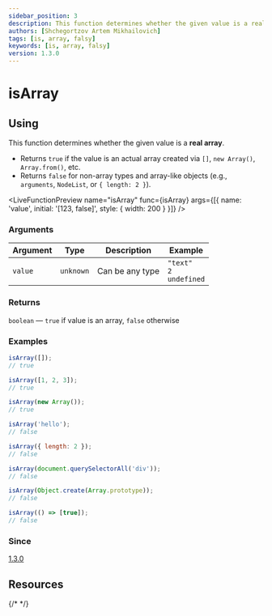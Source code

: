 ```yaml
---
sidebar_position: 3
description: This function determines whether the given value is a real array.
authors: [Shchegortzov Artem Mikhailovich]
tags: [is, array, falsy]
keywords: [is, array, falsy]
version: 1.3.0
---
```



# isArray

## Using

This function determines whether the given value is a **real array**.

- Returns `true` if the value is an actual array created via `[]`, `new Array()`, `Array.from()`, etc.
- Returns `false` for non-array types and array-like objects (e.g., `arguments`, `NodeList`, or `{ length: 2 }`).

<LiveFunctionPreview
  name="isArray"
  func={isArray}
  args={[{ name: 'value', initial: '[123, false]', style: { width: 200 } }]}
/>

### Arguments

| Argument | Type      | Description     | Example                                |
| -------- | --------- | --------------- | -------------------------------------- |
| `value`  | `unknown` | Can be any type | `"text"` <br /> `2` <br /> `undefined` |

### Returns

`boolean` — `true` if value is an array, `false` otherwise

### Examples

```js
isArray([]);
// true

isArray([1, 2, 3]);
// true

isArray(new Array());
// true

isArray('hello');
// false

isArray({ length: 2 });
// false

isArray(document.querySelectorAll('div'));
// false

isArray(Object.create(Array.prototype));
// false

isArray(() => [true]);
// false
```

### Since

[1.3.0](https://github.com/or-temka/shegit/tree/dev-v1.3.0)

## Resources

<div style={{ display: 'flex', gap: 20 }}>
  <GitHubResourceButton link="https://github.com/or-temka/shegit/blob/dev-v1.3.0/src/functions/util/isArray" />
  {/* <CodeSandboxResourceButton link="https://codesandbox.io/p/sandbox/rgbarraytoobj-rppnwn" /> */}
</div>
